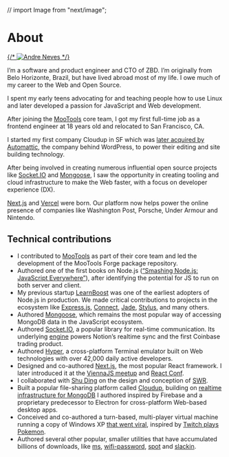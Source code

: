 // import Image from "next/image";

# About

<a href="https://twitter.com/andreneves" target="_blank">
  {/* <Image
    src="/images/rauchg-3d4cecf.jpg"
    alt="Andre Neves"
    className="rounded-full bg-gray-100 block mt-2 mb-5 mx-auto sm:float-right sm:ml-5 sm:mb-5 grayscale hover:grayscale-0"
    unoptimized
    width={160}
    height={160}
    priority
  /> */}
</a>

I&rsquo;m a software and product engineer and CTO of ZBD. I&rsquo;m originally
from Belo Horizonte, Brazil, but have lived abroad most of my life. I owe much of my career to the Web
and Open Source.

I spent my early teens advocating for and teaching people how to use
Linux and later developed a passion for JavaScript and Web development.

After joining the [MooTools](https://en.wikipedia.org/wiki/MooTools)
core team, I got my first full-time job as a frontend engineer at 18
years old and relocated to San Francisco, CA.

I started my first company Cloudup in SF which was [later acquired by Automattic](https://techcrunch.com/2013/09/25/automattic-acquires-file-sharing-service-cloudup-to-build-faster-media-library-and-enable-co-editing/),
the company behind WordPress, to power their editing and site building
technology.

After being involved in creating numerous influential open source
projects like [Socket.IO](https://socket.io) and [Mongoose](https://mongoosejs.com),
I saw the opportunity in creating tooling and cloud infrastructure to
make the Web faster, with a focus on developer experience (DX).

[Next.js](https://nextjs.org) and [Vercel](https://vercel.com) were born. Our platform now helps power the online presence of companies
like Washington Post, Porsche, Under Armour and Nintendo.

## Technical contributions

- I contributed to [MooTools](https://en.wikipedia.org/wiki/MooTools) as part of their core team and led the development of the MooTools Forge package repository.
- Authored one of the first books on Node.js ([&ldquo;Smashing Node.js: JavaScript Everywhere&rdquo;](https://www.amazon.com/Smashing-Node-js-JavaScript-Guillermo-Rauch/dp/1119962595)), after identifying the potential for JS to run on both server and client.
- My previous startup [LearnBoost](https://learnboost.com/) was one of the earliest adopters of Node.js in production. We made critical contributions to projects in the ecosystem like [Express.js](https://expressjs.com/), [Connect](https://github.com/senchalabs/connect), [Jade](https://github.com/dscape/jade), [Stylus](https://stylus-lang.com/), and many others.
- Authored [Mongoose](https://mongoosejs.com/), which remains the most popular way of accessing MongoDB data in the JavaScript ecosystem.
- Authored [Socket.IO](https://socket.io), a popular library for real-time communication. Its underlying [engine](https://github.com/socketio/engine.io) powers Notion&rsquo;s realtime sync and the first Coinbase trading product.
- Authored [Hyper](https://github.com/vercel/hyper), a cross-platform Terminal emulator built on Web technologies with over 42,000 daily active developers.
- Designed and co-authored [Next.js](https://nextjs.org/), the most popular React framework. I later introduced it at the [ViennaJS meetup](https://www.youtube.com/watch?v=MxFfUs6sYnw) and [React Conf](https://www.youtube.com/watch?v=evaMpdSiZKk).
- I collaborated with [Shu Ding](https://shud.in/) on the design and conception of [SWR](https://swr.vercel.app/).
- Built a popular file-sharing platform called [Cloudup](https://techcrunch.com/2013/06/21/cloudup-is-a-fast-dead-simple-way-to-share-and-view-files-on-any-platform-without-the-folders/), building on [realtime infrastructure for MongoDB](https://github.com/Automattic/mydb) I authored inspired by Firebase and a proprietary predecessor to Electron for cross-platform Web-based desktop apps.
- Conceived and co-authored a turn-based, multi-player virtual machine running a copy of Windows XP [that went viral](https://www.dailydot.com/debug/windows-xp-virtual-machine/), inspired by [Twitch plays Pokemon](https://en.wikipedia.org/wiki/Twitch_Plays_Pok%C3%A9mon).
- Authored several other popular, smaller utilities that have accumulated billions of downloads, like [ms](https://github.com/vercel/ms), [wifi-password](https://github.com/rauchg/wifi-password), [spot](https://github.com/rauchg/spot) and [slackin](https://github.com/rauchg/slackin).
